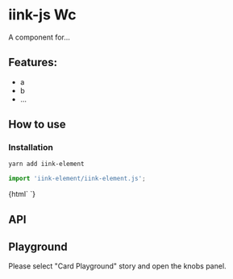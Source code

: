 

<Meta title="Card|Docs" />

# iink-js Wc

A component for...

## Features:

- a
- b
- ...

## How to use

### Installation

```bash
yarn add iink-element
```

```js
import 'iink-element/iink-element.js';
```

<Preview withToolbar>
  <Story name="Simple" height="220px">
    {html`
      <iink-element></iink-element>
    `}
  </Story>
</Preview>

## API

<Props of="iink-element" />

## Playground

Please select "Card Playground" story and open the knobs panel.
